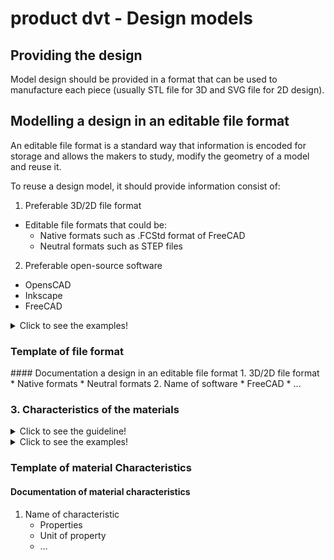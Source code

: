

# product dvt - Design models

## Providing the design

Model design should be provided in a format that can be used to manufacture each piece (usually STL file for 3D and SVG file for 2D design).


## Modelling a design in an editable file format 

 
An editable file format is a standard way that information is encoded for storage and allows the makers to study, modify the geometry of a model and reuse it.


To reuse a design model, it should provide information consist of:

 1. Preferable 3D/2D file format
   - Editable file formats that could be:
     - Native formats such as .FCStd format of FreeCAD 
     - Neutral formats such as STEP files
 2. Preferable open-source software 
   - OpensCAD
   - Inkscape
   - FreeCAD


<details>
  <summary>Click to see the examples!</summary>
 
#### *Example of editable file formats:* 

*1. [Farmbot, Native CAD files](https://genesis.farm.bot/v1.5/Extras/cad)*

*2. [MIT Emergency Ventilator, Neutral CAD files](https://e-vent.mit.edu/resources/downloads/)*

*3. Types of CAD format of [transmagic](https://transmagic.com/cad-formats/)*
</details>

### Template of file format

 #### Documentation a design in an editable file format
  1. 3D/2D file format
     * Native formats
     * Neutral formats
  2. Name of software
     * FreeCAD
     * ...

 
### **3. Characteristics of the materials**
<details>
  <summary>Click to see the guideline!</summary>
 
- **Definition:** *The characteristics of the materials are those that identify the reactions of materials reactions to heat, electricity, light, force, etc.* 

  - *Selection of materials  based on factors including properties for [behavioral](https://github.com/OPEN-NEXT/wp2.3_template/tree/main/Documentation/3.%20Design/Behavioral%20model) analysis, [environmental impact](https://github.com/OPEN-NEXT/wp2.3_Guideline-for-documentation-of-OSH-design-reuse/tree/main/Documentation/8.%20Disposal), [manufacturing](https://github.com/OPEN-NEXT/wp2.3_template/tree/main/Documentation/4.%20Manufacturing) processes in design reuse.* 

```
  The material characteristics of mechanical parts consist of: 
  
  1- Identifying the kind of characteristics and their properties: 
  
    - Mechanical characteristics like hardness, elasticity, plasticity, toughness, etc. 
    - Manufacturing properties like castability, machinability rating, etc.
    - Thermal characteristics like melting point, thermal conductivity, etc.
    - Electrical characteristics like electrical resistivity and conductibility, etc.
    - Chemical properties like corrosion resistance, surface tension, etc.
     
  ```
  </details>
  
  <details>
  <summary>Click to see the examples!</summary>
 
  #### *Example of material characteristics*:
  
*Figure below shows some physical properties of superalloy base elements.*

![Image of material characteristics](https://github.com/OPEN-NEXT/WP2.3-Guideline-and-templatefor-documentation-of-OSH-design-reuse/blob/main/Sources/Images/material%20characteristics%20example.jpg)

> Source: Kutz, M. ed., 2002. Handbook of materials selection. John Wiley & Sons.
  </details>
  
### Template of material Characteristics
 
  #### Documentation of material characteristics
  1. Name of characteristic
     * Properties
     * Unit of property
     * ...
 

